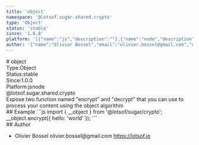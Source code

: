 ```yaml
---
title: 'object'
namespace: '@lotsof.sugar.shared.crypto'
type: 'Object'
status: 'stable'
since: '1.0.0'
platform: '[{"name":"js","description":""},{"name":"node","description":""}]'
author: '{"name":"Olivier Bossel","email":"olivier.bossel@gmail.com","url":"https://lotsof.io"}'
---
```

<div class="docmap-mdx">
# object
<div class="_metas">
<div class="_type"><span class="_type-label">Type:</span><span class="_type-value">Object</span></div>
<div class="_status"><span class="_status-label">Status:</span><span class="_status-value -stable">stable</span></div>
<div class="_since"><span class="_since-label">Since:</span><span class="_since-value">1.0.0</span></div>
<div class="_platform"><span class="_platform-label">Platform:</span><span class="_platform-value -js">js</span><span class="_platform-value -node">node</span></div>
</div>
<div class="_namespace">@lotsof.sugar.shared.crypto</div>
<div class="_description typo-format typo-rhythm">
Expose two function named &quot;encrypt&quot; and &quot;decrypt&quot; that you can use to process your content using the object algorithm
</div>
<div class="_examples">
## Example
```js
import { __object } from '@lotsof/sugar/crypto';
__object.encrypt({
     hello: 'world'
});
```
</div>
<div class="_author">
## Author
<ul class="_list">
<li class="_item">
<span class="_name">Olivier Bossel</span>
<span class="_email">olivier.bossel@gmail.com</span>
<a href="https://lotsof.io" target="_blank" class="_url">https://lotsof.io</a>
</li>
</ul>
</div>
</div>